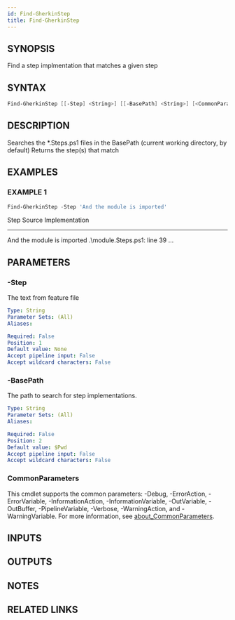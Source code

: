 ```yaml
---
id: Find-GherkinStep
title: Find-GherkinStep
---
```


## SYNOPSIS
Find a step implmentation that matches a given step

## SYNTAX

```powershell
Find-GherkinStep [[-Step] <String>] [[-BasePath] <String>] [<CommonParameters>]
```

## DESCRIPTION
Searches the *.Steps.ps1 files in the BasePath (current working directory, by default)
Returns the step(s) that match

## EXAMPLES

### EXAMPLE 1
```powershell
Find-GherkinStep -Step 'And the module is imported'
```

Step                       Source                      Implementation
----                       ------                      --------------
And the module is imported .\module.Steps.ps1: line 39 ...

## PARAMETERS

### -Step
The text from feature file

```yaml
Type: String
Parameter Sets: (All)
Aliases:

Required: False
Position: 1
Default value: None
Accept pipeline input: False
Accept wildcard characters: False
```

### -BasePath
The path to search for step implementations.

```yaml
Type: String
Parameter Sets: (All)
Aliases:

Required: False
Position: 2
Default value: $Pwd
Accept pipeline input: False
Accept wildcard characters: False
```

### CommonParameters
This cmdlet supports the common parameters: -Debug, -ErrorAction, -ErrorVariable, -InformationAction, -InformationVariable, -OutVariable, -OutBuffer, -PipelineVariable, -Verbose, -WarningAction, and -WarningVariable. For more information, see [about_CommonParameters](http://go.microsoft.com/fwlink/?LinkID=113216).

## INPUTS

## OUTPUTS

## NOTES

## RELATED LINKS
